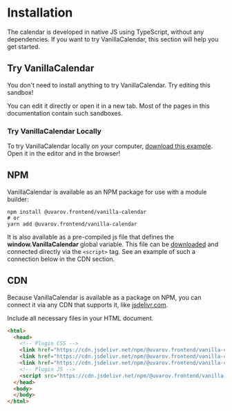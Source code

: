 # Installation

The calendar is developed in native JS using TypeScript, without any dependencies. If you want to try VanillaCalendar, this section will help you get started.

## Try VanillaCalendar

You don't need to install anything to try VanillaCalendar. Try editing this sandbox!

<Sandbox example="try-vanilla-calendar" />

You can edit it directly or open it in a new tab. Most of the pages in this documentation contain such sandboxes.

### Try VanillaCalendar Locally

To try VanillaCalendar locally on your computer, [download this example](https://vanilla-calendar.frontend.uvarov.tech/vanilla-calendar.zip). Open it in the editor and in the browser!

## NPM

VanillaCalendar is available as an NPM package for use with a module builder:

```shell
npm install @uvarov.frontend/vanilla-calendar
# or
yarn add @uvarov.frontend/vanilla-calendar
```

It is also available as a pre-compiled js file that defines the **window.VanillaCalendar** global variable. This file can be <a href="https://cdn.jsdelivr.net/npm/@uvarov.frontend/vanilla-calendar/build/vanilla-calendar.min.js" rel="noreferrer" target="_blank">downloaded</a> and connected directly via the `<script>` tag. See an example of such a connection below in the CDN section.

## CDN

Because VanillaCalendar is available as a package on NPM, you can connect it via any CDN that supports it, like <a href="https://cdn.jsdelivr.net/npm/@uvarov.frontend/vanilla-calendar/build/" rel="noreferrer" target="_blank">jsdelivr.com</a>.

Include all necessary files in your HTML document.

```html
<html>
  <head>
    <!-- Plugin CSS -->
    <link href="https://cdn.jsdelivr.net/npm/@uvarov.frontend/vanilla-calendar/build/vanilla-calendar.min.css" rel="stylesheet">
    <link href="https://cdn.jsdelivr.net/npm/@uvarov.frontend/vanilla-calendar/build/themes/light.min.css" rel="stylesheet">
    <link href="https://cdn.jsdelivr.net/npm/@uvarov.frontend/vanilla-calendar/build/themes/dark.min.css" rel="stylesheet">
    <!-- Plugin JS -->
    <script src="https://cdn.jsdelivr.net/npm/@uvarov.frontend/vanilla-calendar/build/vanilla-calendar.min.js" defer></script>
  </head>
  <body>
  </body>
</html>
```
